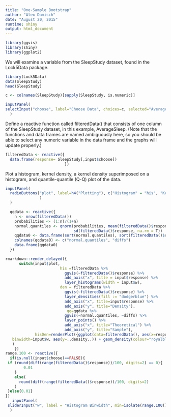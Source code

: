 ```yaml
---
title: "One-Sample Bootstrap"
author: "Alex Damisch"
date: "August 20, 2015"
runtime: shiny
output: html_document
---
```


```r
library(ggvis)
library(shiny)
library(ggplot2)
```

We will examine a variable from the SleepStudy dataset, found in the Lock5Data package.

```r
library(Lock5Data)
data(SleepStudy)
head(SleepStudy)
```

```r
c <- colnames(SleepStudy)[sapply(SleepStudy, is.numeric)]

inputPanel(
selectInput("choose", label="Choose Data", choices=c, selected="AverageSleep")
  )
```

Define a reactive function called filteredData() that consists of one column of the SleepStudy dataset, in this example, AverageSleep. (Note that the functions and data frames are named ambiguously here, so you should be able to select any numeric variable in the data frame and the graphs will update properly.)

```r

filteredData <- reactive({
  data.frame(response= SleepStudy[,input$choose])
                          })
```


Plot a histogram, kernel density, a kernel density superimposed on a histogram, and quantile-quantile (Q-Q) plot of the data.

```r
inputPanel(
  radioButtons("plot", label=h4("Plotting"), c("Histogram" = "his", "Kernel Density" = "den", "Histogram and Kernel Density" = "hisDen", "Q-Q Plot" = "qq")
               )
  )

  qqdata <- reactive({
    n <- nrow(filteredData())
    probabilities <- (1:n)/(1+n)
    normal.quantiles <- qnorm(probabilities, mean(filteredData()$response, na.rm = T), 
                              sd(filteredData()$response, na.rm = T))
    qqdata0 <- data.frame(sort(normal.quantiles), sort(filteredData()$response))
    colnames(qqdata0) <- c("normal.quantiles", "diffs")
    data.frame(qqdata0)
  })

rmarkdown::render_delayed({
      switch(input$plot,
                        his =filteredData %>%
                          ggvis(~filteredData()$response) %>%
                          add_axis("x", title = input$response) %>%
                          layer_histograms(width = input$w),
                        den = filteredData %>%
                          ggvis(~filteredData()$response) %>%
                          layer_densities(fill := "dodgerblue") %>%
                          add_axis("x", title=input$response) %>%
                          add_axis("y", title="Density"),
                           qq=qqdata %>% 
                          ggvis(~normal.quantiles, ~diffs) %>% 
                          layer_points() %>% 
                          add_axis("x", title="Theoretical") %>%
                          add_axis("y", title="Sample"),
             hisDen=renderPlot({ggplot(data=filteredData(), aes(x=response)) + geom_histogram(colour="black", fill="grey19", 
   binwidth=input$w, aes(y=..density..)) + geom_density(colour="royalblue", fill="royalblue", alpha=0.5) + theme(panel.grid.minor = element_line(colour = "grey"), panel.background = element_rect(fill = "white"), axis.line = element_line(colour="black"), axis.text = element_text(colour = "black"), aspect.ratio=0.75) + xlab(input$response)})
   )
    })
range.100 <- reactive({
  if(is.null(input$choose)==FALSE){
 if (round(diff(range(filteredData()$response))/100, digits=2) == 0){
        0.01
    }
    else(
      round(diff(range(filteredData()$response))/100, digits=2)
    )
 }else{0.01}
})
   inputPanel(
 sliderInput("w", label = "Histogram Binwidth", min=isolate(range.100()), max=isolate(range.100())*50, step=isolate(range.100()), value=isolate(range.100())*10)
  )
```


